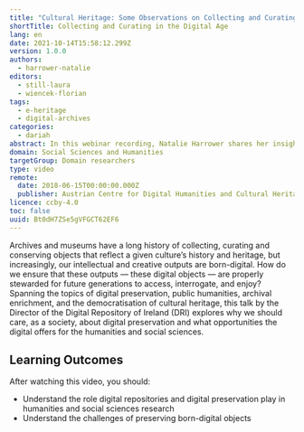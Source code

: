 ```yaml
---
title: "Cultural Heritage: Some Observations on Collecting and Curating in the Digital Age"
shortTitle: Collecting and Curating in the Digital Age
lang: en
date: 2021-10-14T15:58:12.299Z
version: 1.0.0
authors:
  - harrower-natalie
editors:
  - still-laura
  - wiencek-florian
tags:
  - e-heritage
  - digital-archives
categories:
  - dariah
abstract: In this webinar recording, Natalie Harrower shares her insights on difficulties, complexities and the need to get started on digital preservation in the cultural heritage domain. This talk explores why we should care, as a society, about digital preservation, and what opportunities the digital offers for the humanities and social sciences.  Part of the Digital Humanities webinar series from the Austrian Centre for Digital Humanities and Cultural Heritage (ADCH-CH).
domain: Social Sciences and Humanities
targetGroup: Domain researchers
type: video
remote:
  date: 2018-06-15T00:00:00.000Z
  publisher: Austrian Centre for Digital Humanities and Cultural Heritage (ACDH-CH)
licence: ccby-4.0
toc: false
uuid: Bt0dH7ZSe5gVFGCT62EF6
---
```


Archives and museums have a long history of collecting, curating and conserving objects that reflect a given culture’s history and heritage, but increasingly, our intellectual and creative outputs are born-digital. How do we ensure that these outputs — these digital objects — are properly stewarded for future generations to access, interrogate, and enjoy? Spanning the topics of digital preservation, public humanities, archival enrichment, and the democratisation of cultural heritage, this talk by the Director of the Digital Repository of Ireland (DRI) explores why we should care, as a society, about digital preservation and what opportunities the digital offers for the humanities and social sciences.

## Learning Outcomes

After watching this video, you should:

- Understand the role digital repositories and digital preservation play in humanities and social sciences research
- Understand the challenges of preserving born-digital objects

<VideoCard
  provider="youtube"
  id="R8dSXhm_njw"
  title="Cultural Heritage: Some Observations on Collecting and Curating in the Digital Age"
  subtitle="Click here to view"
  image="images/acdh-ch-video.png"
/>

